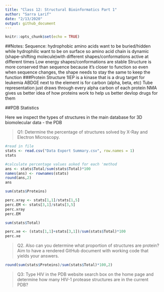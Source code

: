 ```yaml
---
title: "Class 12: Structural Bioinformatics Part 1"
author: "Sarra Larif"
date: "2/13/2020"
output: github_document
---
```


```r
knitr::opts_chunk$set(echo = TRUE)
```

##Notes: 
Sequence: hydrophobic amino acids want to be buried/hidden while hydrophilic want to be on surface so amino acid chain is dynamic (shape-shifting molecule)with different shapes/conformations active at different times 
Low energy shapes/conformations are stable
Structure is more conserved than sequence because it's closer to function so even when sequence changes, the shape needs to stay the same to keep the function 
###Protein Structure
1IEP is a kinase that is a drug target for leukemia 
ABDGE next to the element is for carbon (alpha, beta, etc)
Tube representation just draws through every alpha carbon of each protein
NMA gives us better idea of how proteins work to help us better devlop drugs for them

##PDB Statistics

Here we inspect the types of structures in the main database for 3D biomolecular data - the PDB

>Q1: Determine the percentage of structures solved by X-Ray and Electron Microscopy. 

```r
#read in file
stats <- read.csv("Data Export Summary.csv", row.names = 1)
stats

#calculate percentage values asked for each 'method
ans <- stats$Total/sum(stats$Total)*100
names(ans) <- rownames(stats)
round(ans,2)
ans

sum(stats$Proteins)

perc.xray <- stats[1,1]/stats[1,5]
perc.EM <- stats[3,1]/stats[3,5]
perc.xray
perc.EM

sum(stats$Total)

perc.xe <- (stats[1,1]+stats[3,1])/sum(stats$Total)*100
perc.xe
```

>Q2. Also can you determine what proportion of structures are protein? Aim to have a rendered GitHub document with working code that yields your answers. 

```r
round(sum(stats$Proteins)/sum(stats$Total)*100,2)
```


>Q3: Type HIV in the PDB website search box on the home page and determine how many HIV-1 protease structures are in the current PDB?